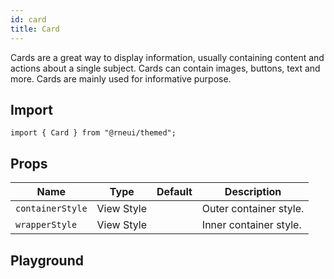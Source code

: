 ```yaml
---
id: card
title: Card
---
```



Cards are a great way to display information, usually containing content and actions about a single subject.
Cards can contain images, buttons, text and more.
Cards are mainly used for informative purpose.

## Import

```tsx
import { Card } from "@rneui/themed";
```

## Props

<div class='table-responsive'>

| Name             | Type       | Default | Description            |
| ---------------- | ---------- | ------- | ---------------------- |
| `containerStyle` | View Style |         | Outer container style. |
| `wrapperStyle`   | View Style |         | Inner container style. |

</div>

## Playground

<Play />
